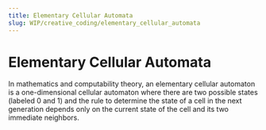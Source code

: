 ```yaml
---
title: Elementary Cellular Automata
slug: WIP/creative_coding/elementary_cellular_automata
---
```



# Elementary Cellular Automata

<Suspense>
  <Preview />
</Suspense>

In mathematics and computability theory, an elementary cellular automaton is a one-dimensional cellular automaton where there are two possible states (labeled 0 and 1) and the rule to determine the state of a cell in the next generation depends only on the current state of the cell and its two immediate neighbors.
